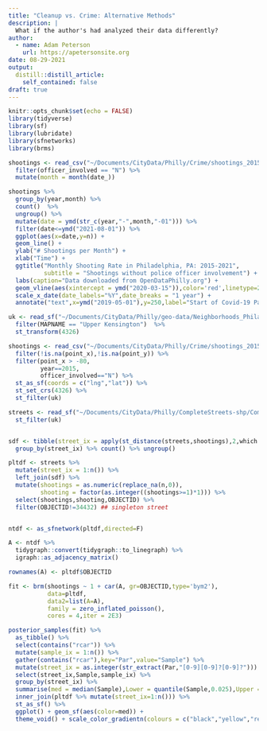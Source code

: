 ```yaml
---
title: "Cleanup vs. Crime: Alternative Methods"
description: |
  What if the author's had analyzed their data differently?
author:
  - name: Adam Peterson
    url: https://apetersonsite.org
date: 08-29-2021
output:
  distill::distill_article:
    self_contained: false
draft: true
---
```



```r
knitr::opts_chunk$set(echo = FALSE)
library(tidyverse)
library(sf)
library(lubridate)
library(sfnetworks)
library(brms)
```



```r
shootings <- read_csv("~/Documents/CityData/Philly/Crime/shootings_2015_2020.csv") %>% 
  filter(officer_involved == "N") %>% 
  mutate(month = month(date_))

shootings %>% 
  group_by(year,month) %>% 
  count()  %>% 
  ungroup() %>% 
  mutate(date = ymd(str_c(year,"-",month,"-01"))) %>% 
  filter(date<=ymd("2021-08-01")) %>% 
  ggplot(aes(x=date,y=n)) + 
  geom_line() + 
  ylab("# Shootings per Month") + 
  xlab("Time") + 
  ggtitle("Monthly Shooting Rate in Philadelphia, PA: 2015-2021",
          subtitle = "Shootings without police officer involvement") + 
  labs(caption="Data downloaded from OpenDataPhilly.org") + 
  geom_vline(aes(xintercept = ymd("2020-03-15")),color='red',linetype=2) + 
  scale_x_date(date_labels="%Y",date_breaks = "1 year") + 
  annotate("text",x=ymd("2019-05-01"),y=250,label="Start of Covid-19 Pandemic",size=6)
```



```r

uk <- read_sf("~/Documents/CityData/Philly/geo-data/Neighborhoods_Philadelphia/Neighborhoods_Philadelphia.shp") %>%
  filter(MAPNAME == "Upper Kensington")  %>% 
  st_transform(4326)

shootings <- read_csv("~/Documents/CityData/Philly/Crime/shootings_2015_2020.csv") %>% 
  filter(!is.na(point_x),!is.na(point_y)) %>% 
  filter(point_x > -80,
         year==2015,
         officer_involved=="N") %>% 
  st_as_sf(coords = c("lng","lat")) %>% 
  st_set_crs(4326) %>% 
  st_filter(uk)

streets <- read_sf("~/Documents/CityData/Philly/CompleteStreets-shp/CompleteStreets.shp") %>% 
  st_filter(uk)


sdf <- tibble(street_ix = apply(st_distance(streets,shootings),2,which.min),count=1) %>% 
  group_by(street_ix) %>% count() %>% ungroup()

pltdf <- streets %>% 
  mutate(street_ix = 1:n()) %>% 
  left_join(sdf) %>% 
  mutate(shootings = as.numeric(replace_na(n,0)),
         shooting = factor(as.integer((shootings>=1)*1))) %>% 
  select(shootings,shooting,OBJECTID) %>% 
  filter(OBJECTID!=34432) ## singleton street


ntdf <- as_sfnetwork(pltdf,directed=F)

A <- ntdf %>% 
  tidygraph::convert(tidygraph::to_linegraph) %>% 
  igraph::as_adjacency_matrix()

rownames(A) <- pltdf$OBJECTID
```


```r

fit <- brm(shootings ~ 1 + car(A, gr=OBJECTID,type='bym2'),
           data=pltdf,
           data2=list(A=A),
           family = zero_inflated_poisson(),
           cores = 4,iter = 2E3)
```


```r
posterior_samples(fit) %>% 
  as_tibble() %>% 
  select(contains("rcar")) %>% 
  mutate(sample_ix = 1:n()) %>% 
  gather(contains("rcar"),key="Par",value="Sample") %>%
  mutate(street_ix = as.integer(str_extract(Par,"[0-9][0-9]?[0-9]?"))) %>% 
  select(street_ix,Sample,sample_ix) %>% 
  group_by(street_ix) %>% 
  summarise(med = median(Sample),Lower = quantile(Sample,0.025),Upper = quantile(Sample,0.975)) %>% 
  inner_join(pltdf %>% mutate(street_ix=1:n())) %>% 
  st_as_sf() %>% 
  ggplot() + geom_sf(aes(color=med)) + 
  theme_void() + scale_color_gradientn(colours = c("black","yellow","red"),limits=c(-2,4))
```